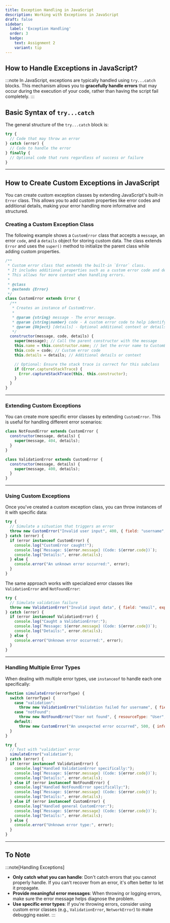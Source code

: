 ```yaml
---
title: Exception Handling in JavaScript
description: Working with Exceptions in JavaScript
draft: false
sidebar:
  label: 'Exception Handling'
  order: 3
  badge:
    text: Assignment 2
    variant: tip
---
```


## How to Handle Exceptions in JavaScript?

:::note
In JavaScript, exceptions are typically handled using `try...catch` blocks. This mechanism allows you to **gracefully handle errors** that may occur during the execution of your code, rather than having the script fail completely.
:::

## Basic Syntax of `try...catch`
The general structure of the `try...catch` block is:

```javascript
try {
  // Code that may throw an error
} catch (error) {
  // Code to handle the error
} finally {
  // Optional code that runs regardless of success or failure
}
```
---

## How to Create Custom Exceptions in JavaScript

You can create custom exception classes by extending JavaScript's built-in `Error` class. This allows you to add custom properties like error codes and additional details, making your error handling more informative and structured.

### Creating a Custom Exception Class

The following example shows a `CustomError` class that accepts a `message`, an error `code`, and a `details` object for storing custom data. The class extends `Error` and uses the `super()` method to initialize the parent class while adding custom properties.

```javascript
/**
 * Custom error class that extends the built-in `Error` class.
 * It includes additional properties such as a custom error code and details.
 * This allows for more context when handling errors.
 * 
 * @class
 * @extends {Error}  
 */
class CustomError extends Error {
  /**
   * Creates an instance of CustomError.
   * 
   * @param {string} message - The error message.
   * @param {string|number} code - A custom error code to help identify the type of error.
   * @param {Object} [details] - Optional additional context or details about the error (e.g., a stack trace, data, etc.).
   */
  constructor(message, code, details) {
    super(message); // Call the parent constructor with the message
    this.name = this.constructor.name; // Set the error name to CustomError
    this.code = code; // Custom error code
    this.details = details; // Additional details or context

    // Optional: Ensure the stack trace is correct for this subclass
    if (Error.captureStackTrace) {
      Error.captureStackTrace(this, this.constructor);
    }
  }
}

```

---

### Extending Custom Exceptions

You can create more specific error classes by extending `CustomError`. This is useful for handling different error scenarios:

```javascript
class NotFoundError extends CustomError {
  constructor(message, details) {
    super(message, 404, details);
  }
}

class ValidationError extends CustomError {
  constructor(message, details) {
    super(message, 400, details);
  }
}
```

---

### Using Custom Exceptions

Once you've created a custom exception class, you can throw instances of it with specific data:

```javascript
try {
  // Simulate a situation that triggers an error
  throw new CustomError("Invalid user input", 400, { field: "username", expected: "non-empty" });
} catch (error) {
  if (error instanceof CustomError) {
    console.log("CustomError caught!");    
    console.log(`Message: ${error.message} (Code: ${error.code})`);
    console.log("Details:", error.details);    
  } else {
    console.error("An unknown error occurred:", error);
  }
}
```

The same approach works with specialized error classes like `ValidationError` and `NotFoundError`:

```javascript
try {
  // Simulate validation failure
  throw new ValidationError("Invalid input data", { field: "email", expectedFormat: "email@domain.com" });
} catch (error) {
  if (error instanceof ValidationError) {
    console.log("Caught a ValidationError:");
    console.log(`Message: ${error.message} (Code: ${error.code})`);
    console.log("Details:", error.details);
  } else {
    console.error("Unknown error occurred:", error);
  }
}
```

---

### Handling Multiple Error Types

When dealing with multiple error types, use `instanceof` to handle each one specifically:

```javascript
function simulateError(errorType) {
  switch (errorType) {
    case "validation":
      throw new ValidationError("Validation failed for username", { field: "username", reason: "empty" });
    case "notFound":
      throw new NotFoundError("User not found", { resourceType: "User", id: 123 });
    default:
      throw new CustomError("An unexpected error occurred", 500, { info: "Something went wrong" });
  }
}

try {
  // Test with "validation" error
  simulateError("validation");
} catch (error) {
  if (error instanceof ValidationError) {
    console.log("Handled ValidationError specifically:");
    console.log(`Message: ${error.message} (Code: ${error.code})`);
    console.log("Details:", error.details);
  } else if (error instanceof NotFoundError) {
    console.log("Handled NotFoundError specifically:");
    console.log(`Message: ${error.message} (Code: ${error.code})`);
    console.log("Details:", error.details);
  } else if (error instanceof CustomError) {
    console.log("Handled general CustomError:");
    console.log(`Message: ${error.message} (Code: ${error.code})`);
    console.log("Details:", error.details);
  } else {
    console.error("Unknown error type:", error);
  }
}
```

---

## To Note

:::note[Handling Exceptions]
- **Only catch what you can handle**: Don't catch errors that you cannot properly handle. If you can't recover from an error, it's often better to let it propagate.
- **Provide meaningful error messages**: When throwing or logging errors, make sure the error message helps diagnose the problem.
- **Use specific error types**: If you're throwing errors, consider using custom error classes (e.g., `ValidationError`, `NetworkError`) to make debugging easier.
:::

